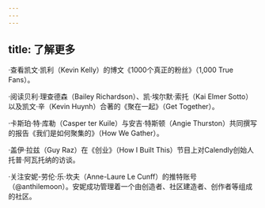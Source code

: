 ```yaml
---
---
---
```

title: 了解更多
---




·查看凯文·凯利（Kevin Kelly）的博文《1000个真正的粉丝》（1,000 True Fans）。

·阅读贝利·理查德森（Bailey Richardson）、凯·埃尔默·索托（Kai Elmer Sotto）以及凯文·辛（Kevin Huynh）合著的《聚在一起》（Get Together）。

·卡斯珀·特·库勒（Casper ter Kuile）与安吉·特斯顿（Angie Thurston）共同撰写的报告《我们是如何聚集的》（How We Gather）。

·盖伊·拉兹（Guy Raz）在《创业》（How I Built This）节目上对Calendly创始人托普·阿瓦托纳的访谈。

·关注安妮-劳伦·乐·坎夫（Anne-Laure Le Cunff）的推特账号（@anthilemoon）。安妮成功管理着一个由创造者、社区建造者、创作者等组成的社区。